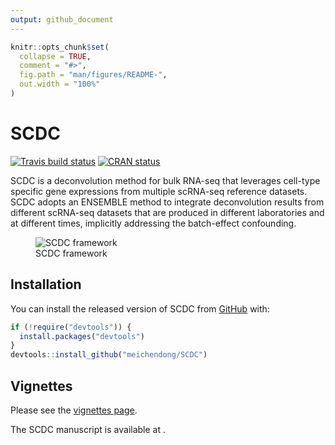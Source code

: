 ```yaml
---
output: github_document
---
```


<!-- README.md is generated from README.Rmd. Please edit that file -->

```r
knitr::opts_chunk$set(
  collapse = TRUE,
  comment = "#>",
  fig.path = "man/figures/README-",
  out.width = "100%"
)
```
# SCDC

<!-- badges: start -->
[![Travis build status](https://travis-ci.org/meichendong/SCDC.svg?branch=master)](https://travis-ci.org/meichendong/SCDC)
[![CRAN status](https://www.r-pkg.org/badges/version/SCDC)](https://CRAN.R-project.org/package=SCDC)
<!-- badges: end -->

SCDC is a deconvolution method for bulk RNA-seq that leverages cell-type specific gene expressions from multiple scRNA-seq reference datasets.
SCDC adopts an ENSEMBLE method to integrate deconvolution results from different scRNA-seq datasets that are produced in different laboratories and at different times, implicitly addressing the batch-effect confounding.

![SCDC framework](framework.PNG)

## Installation

You can install the released version of SCDC from [GitHub](https://github.com/) with:

``` r
if (!require("devtools")) {
  install.packages("devtools")
}
devtools::install_github("meichendong/SCDC")
```
## Vignettes

Please see the [vignettes page](https://meichendong.github.io/SCDC/articles/SCDC.html).

The SCDC manuscript is available at .


